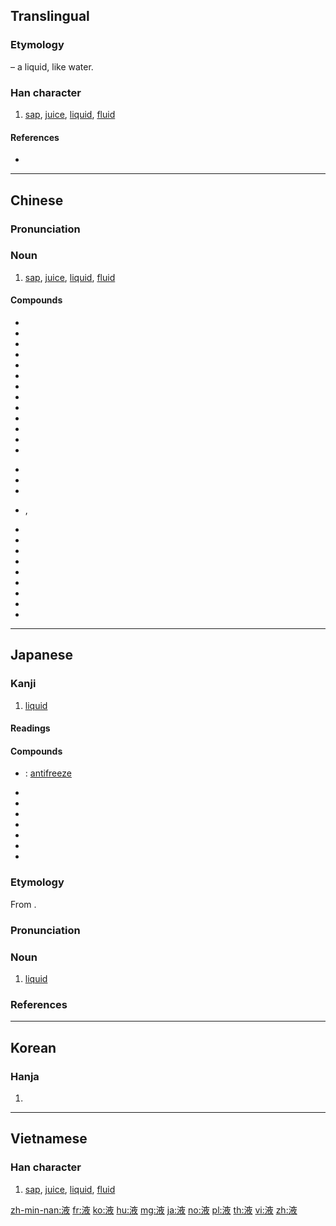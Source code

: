 ==Translingual==

===Etymology===
{{Han compound|水|alt1=氵|t1=water|夜|ls=psc|c1=s|c2=p}} – a liquid, like water.

===Han character===
{{Han char|rn=85|rad=水|as=08|sn=11|four=30147|canj=EYOK|ids=⿰氵夜}}

# [[sap]], [[juice]], [[liquid]], [[fluid]]

====References====
* {{Han ref|kx=0628.040|dkj=17586|dj=1029.260|hdz=31658.020|uh=6DB2|ud=28082|bh=B247|bd=45639}}

----

==Chinese==
{{zh-forms}}

===Pronunciation===
{{zh-pron
|m=液
|c=jik6,jat6
|h=pfs=
|md=
|mn=sio̍h
|w=
|mc=y
|oc=y
|cat=n
}}

===Noun===
{{zh-noun}}

# [[sap]], [[juice]], [[liquid]], [[fluid]]

====Compounds====
{{top2}}
* {{l|cmn|鼻窦炎口服液|tr=bídòuyán kǒufúyè}}
* {{l|cmn|柴胡口服液}}
* {{l|cmn|化积口服液|tr=huàjī kǒufúyè}}
* {{l|cmn|藿香正气口服液|tr=huòxiāng zhèngqì kǒufúyè}}
* {{l|cmn|口喘灵注射液}}
* {{l|cmn|清开灵口服液|tr=qīngkāilíng kǒufúyè}}
* {{l|cmn|清热解毒口服液|tr=qīngrè jiědú kǒufúyè}}
* {{l|cmn|舒心口服液|tr=shūxīn kǒufùyè}}
* {{l|cmn|双黄连口服液|tr=shuānghuánglián kǒufúyè}}
* {{l|cmn|小儿清热止咳口服液|tr=xiǎo ér qīngrè zhǐké kǒufúyè}}
* {{l|cmn|小儿热速清口服液|tr=xiǎo ér rèsùqīng kǒufúyè}}
* {{l|cmn|心通口服液|tr=xīntōng kǒufúyè}}
* {{l|cmn|血康口服液}}
{{mid2}}
* {{l|cmn|液化}}
* {{l|cmn|液晶}}
* {{l|cmn|液态}}
* {{l|cmn|液體}}, {{l|cmn|液体}}
* {{l|cmn|液压机}}
* {{l|cmn|益母草口服液|tr=yìmǔcǎo kǒufúyè}}
* {{l|cmn|银黄口服液}}
* {{l|cmn|玉屏凤口服液}}
* {{l|cmn|浴液|tr=yùyè}}
* {{l|cmn|珍视明滴眼液}}
* {{l|cmn|止咳橘红口服液}}
* {{l|cmn|止嗽定喘口服液}}
* {{l|cmn|滋心阴口服液|tr=zīxīnyīn kǒufúyè}}
{{bottom}}

----

==Japanese==

===Kanji===
{{ja-kanji|grade=5|rs=水08}}

# [[liquid]]

====Readings====
{{ja-readings|goon=[[やく]] (yaku)|kanon=[[えき]] (eki)|kun=[[しる]] (shiru)}}

====Compounds====
{{der-top|Compounds}}
* {{ja-r|不凍液|ふとうえき}}: [[antifreeze]]
* {{ja-r|液化|えきか}}
* {{ja-r|液汁|えきじゅう}}
* {{ja-r|液晶|えきしょう}}
* {{ja-r|液状|えきじょう}}
* {{ja-r|液体|えきたい}}
* {{ja-r|血液|けつえき}}
* {{ja-r|精液|せいえき}}
{{der-bottom}}

===Etymology===
{{ja-kanjitab|えき|yomi=o}}
From {{etyl|ltc|ja|sort=えき}} {{m|zh|液|tr=yek||liquid}}.

===Pronunciation===
{{ja-pron|yomi=kanon|えき|acc=1|acc_ref=DJR,NHK}}

===Noun===
{{ja-noun|えき}}

# [[liquid]]

===References===
<references/>

----

==Korean==

===Hanja===
{{ko-hanja|hangeul=액|eumhun=|rv=aek|mr=aek|y=ayk}}

# {{defn|lang=ko|sort=水08}}

----

==Vietnamese==

===Han character===
{{vi-hantu|[[dịch]], [[giá]]|rs=水08}}

# [[sap]], [[juice]], [[liquid]], [[fluid]]

[[zh-min-nan:液]]
[[fr:液]]
[[ko:液]]
[[hu:液]]
[[mg:液]]
[[ja:液]]
[[no:液]]
[[pl:液]]
[[th:液]]
[[vi:液]]
[[zh:液]]